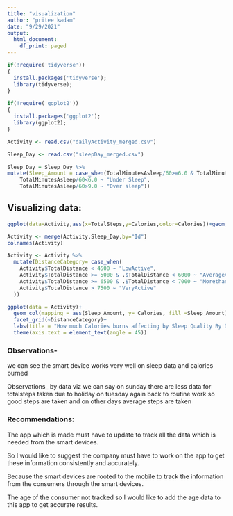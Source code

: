 ```yaml
---
title: "visualization"
author: "pritee kadam"
date: "9/29/2021"
output:
  html_document:
    df_print: paged
---
```


```r
if(!require('tidyverse'))
{
  install.packages('tidyverse');
  library(tidyverse);
}
```



```r
if(!require('ggplot2'))
{
  install.packages('ggplot2');
  library(ggplot2);
}

```

```r
Activity <- read.csv("dailyActivity_merged.csv")

```


```r
Sleep_Day <- read.csv("sleepDay_merged.csv")

```


```r
Sleep_Day = Sleep_Day %>% 
mutate(Sleep_Amount = case_when(TotalMinutesAsleep/60>=6.0 & TotalMinutesAsleep/60<=9.0   ~ "Good Sleep",
    TotalMinutesAsleep/60<6.0 ~ "Under Sleep", 
    TotalMinutesAsleep/60>9.0 ~ "Over sleep"))

```






## Visualizing data:
```r
ggplot(data=Activity,aes(x=TotalSteps,y=Calories,color=Calories))+geom_point()+ ggtitle("Calories Burned depending on the Steps taken")
```

```r
Activity <- merge(Activity,Sleep_Day,by="Id")
colnames(Activity)
```

```r
Activity <- Activity %>%
  mutate(DistanceCategory= case_when(
    Activity$TotalDistance < 4500 ~ "LowActive",
    Activity$TotalDistance >= 5000 & .$TotalDistance < 6000 ~ "AverageActive",
    Activity$TotalDistance >= 6500 & .$TotalDistance < 7000 ~ "MorethanAverageActive",
    Activity$TotalDistance > 7500 ~ "VeryActive"
  ))
```




```r
ggplot(data = Activity)+
  geom_col(mapping = aes(Sleep_Amount, y= Calories, fill =Sleep_Amount))+
  facet_grid(~DistanceCategory)+
  labs(title = "How much Calories burns affecting by Sleep Quality By Distance Categories")+
  theme(axis.text = element_text(angle = 45))
```

### Observations-
we can see the smart device works very well on sleep data and calories burned




Observations_ by data viz we can say on sunday there are less data for totalsteps taken due to holiday on tuesday again back to routine work so good steps are taken and on other days average steps are taken

### Recommendations:

The app which is made must have to update to track all the data which is needed from the smart devices.

So I would like to suggest the company must have to work on the app to get these information consistently and accurately.

Because the smart devices are rooted to the mobile to track the information from the consumers through the smart devices.

The age of the consumer not tracked so I would like to add the age data to this app to get accurate results. 
